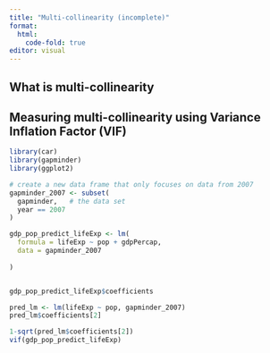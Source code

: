 ```yaml
---
title: "Multi-collinearity (incomplete)"
format: 
  html:
    code-fold: true
editor: visual
---
```


## What is multi-collinearity

## Measuring multi-collinearity using Variance Inflation Factor (VIF)

```r
library(car)
library(gapminder)
library(ggplot2)

# create a new data frame that only focuses on data from 2007
gapminder_2007 <- subset(
  gapminder,   # the data set
  year == 2007     
)

gdp_pop_predict_lifeExp <- lm(
  formula = lifeExp ~ pop + gdpPercap,
  data = gapminder_2007
    
)


gdp_pop_predict_lifeExp$coefficients

pred_lm <- lm(lifeExp ~ pop, gapminder_2007)
pred_lm$coefficients[2]

1-sqrt(pred_lm$coefficients[2])
vif(gdp_pop_predict_lifeExp)

```
